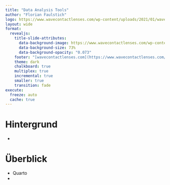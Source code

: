 ```yaml
---
title: "Data Analysis Tools"
author: "Florian Faulstich"
logo: https://www.wavecontactlenses.com/wp-content/uploads/2021/01/wave-logo.svg
layout: wide
format: 
  revealjs:
    title-slide-attributes: 
      data-background-image: https://www.wavecontactlenses.com/wp-content/uploads/2021/01/wave-logo.svg
      data-background-size: 73%
      data-background-opacity: "0.073"
    footer: "[wavecontactlenses.com](https://www.wavecontactlenses.com/)"
    theme: dark
    chalkboard: true
    multiplex: true
    incremental: true
    smaller: true
    transition: fade
execute: 
  freeze: auto
  cache: true
---
```


# Hintergrund

-   

# Überblick

-   Quarto
-   
